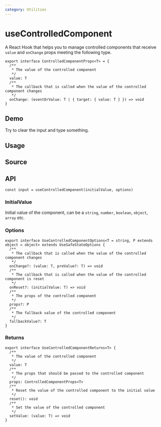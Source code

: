 ```yaml
---
category: Utilities
---
```


# useControlledComponent


<HooksType category="Utilities" />

A React Hook that helps you to manage controlled components that receive `value` and `onChange` props meeting the following type.

```tsx
export interface ControlledComponentProps<T> = {
  /**
   * The value of the controlled component
   */
  value: T
  /**
   * The callback that is called when the value of the controlled component changes
   */
  onChange: (eventOrValue: T | { target: { value: T } }) => void
}
```

## Demo

Try to clear the input and type something.


<App />

## Usage



## Source


<Source />

## API

```tsx
const input = useControlledComponent(initialValue, options)
```

### InitialValue

Initial value of the component, can be a `string`, `number`, `boolean`, `object`, `array` etc.

### Options

```tsx
export interface UseControlledComponentOptions<T = string, P extends object = object> extends UseSafeStateOptions {
  /**
   * The callback that is called when the value of the controlled component changes
   */
  onChange?: (value: T, preValue?: T) => void
  /**
   * The callback that is called when the value of the controlled component is reset
   */
  onReset?: (initialValue: T) => void
  /**
   * The props of the controlled component
   */
  props?: P
  /**
   * The fallback value of the controlled component
   */
  fallbackValue?: T
}
```

### Returns

```tsx
export interface UseControlledComponentReturns<T> {
  /**
   * The value of the controlled component
   */
  value: T
  /**
   * The props that should be passed to the controlled component
   */
  props: ControlledComponentProps<T>
  /**
   * Reset the value of the controlled component to the initial value
   */
  reset(): void
  /**
   * Set the value of the controlled component
   */
  setValue: (value: T) => void
}
```
